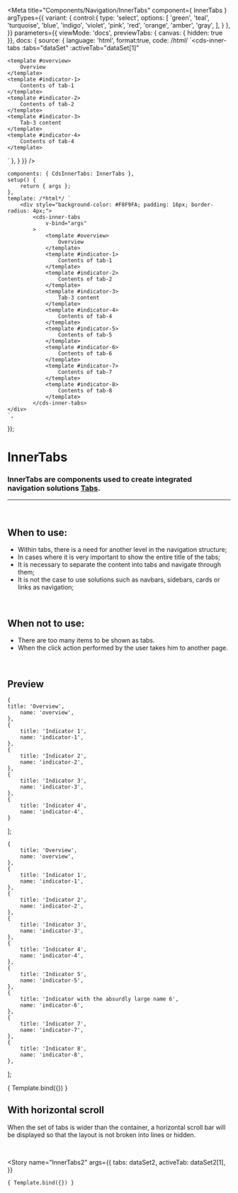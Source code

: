 
<Meta
	title="Components/Navigation/InnerTabs"
	component={ InnerTabs }
	argTypes={{
		variant: {
			control:{
				type: 'select',
				options: [
					'green',
					'teal',
					'turquoise',
					'blue',
					'indigo',
					'violet',
					'pink',
					'red',
					'orange',
					'amber',
					'gray',
				],
			}
		},
	}}
	parameters={{
		viewMode: 'docs',
		previewTabs: { canvas: { hidden: true }},
		docs: {
			source: {
				language: 'html',
				format:true,
				code: /*html*/ 
`<cds-inner-tabs
	:tabs="dataSet"
	:activeTab="dataSet[1]"
>
	<template #overview>
		Overview
	</template>
	<template #indicator-1>
		Contents of tab-1
	</template>
	<template #indicator-2>
		Contents of tab-2
	</template>
	<template #indicator-3>
		Tab-3 content
	</template>
	<template #indicator-4>
		Contents of tab-4
	</template>
</cds-inner-tabs>`
			},
		}
	}}
/>

	components: { CdsInnerTabs: InnerTabs },
	setup() {
		return { args };
	},
	template: /*html*/ `
		<div style="background-color: #F8F9FA; padding: 16px; border-radius: 4px;">
			<cds-inner-tabs
				v-bind="args"
			>
				<template #overview>
					Overview
				</template>
				<template #indicator-1>
					Contents of tab-1
				</template>
				<template #indicator-2>
					Contents of tab-2
				</template>
				<template #indicator-3>
					Tab-3 content
				</template>
				<template #indicator-4>
					Contents of tab-4
				</template>
				<template #indicator-5>
					Contents of tab-5
				</template>
				<template #indicator-6>
					Contents of tab-6
				</template>
				<template #indicator-7>
					Contents of tab-7
				</template>
				<template #indicator-8>
					Contents of tab-8
				</template>
			</cds-inner-tabs>
	</div>
	`,
});

# InnerTabs

### InnerTabs are components used to create integrated navigation solutions <a href="https://rds-design-system.netlify.app/?path=/docs/componentes-navega%C3%A7%C3%A3o-tabs--tabs ">Tabs</a>.
---
<br />

## When to use:
- Within tabs, there is a need for another level in the navigation structure;
- In cases where it is very important to show the entire title of the tabs;
- It is necessary to separate the content into tabs and navigate through them;
- It is not the case to use solutions such as navbars, sidebars, cards or links as navigation;

<br />

## When not to use:
- There are too many items to be shown as tabs.
- When the click action performed by the user takes him to another page.

<br />

## Preview

	{
	title: 'Overview',
		name: 'overview',
	},
	{
		title: 'Indicator 1',
		name: 'indicator-1',
	},
	{
		title: 'Indicator 2',
		name: 'indicator-2',
	},
	{
		title: 'Indicator 3',
		name: 'indicator-3',
	},
	{
		title: 'Indicator 4',
		name: 'indicator-4',
	}
];

	{
		title: 'Overview',
		name: 'overview',
	},
	{
		title: 'Indicator 1',
		name: 'indicator-1',
	},
	{
		title: 'Indicator 2',
		name: 'indicator-2',
	},
	{
		title: 'Indicator 3',
		name: 'indicator-3',
	},
	{
		title: 'Indicator 4',
		name: 'indicator-4',
	},
	{
		title: 'Indicator 5',
		name: 'indicator-5',
	},
	{
		title: 'Indicator with the absurdly large name 6',
		name: 'indicator-6',
	},
	{
		title: 'Indicator 7',
		name: 'indicator-7',
	},
	{
		title: 'Indicator 8',
		name: 'indicator-8',
	},
];

<Canvas>
	<Story
		name="InnerTabs"
		args={{
			tabs: dataSet,
			activeTab: dataSet[1],
		}}
	>
		{ Template.bind({}) }
	</Story>
</Canvas>

<ArgsTable story="InnerTabs" />

## __With horizontal scroll__

When the set of tabs is wider than the container, a horizontal scroll bar will be displayed so that the layout is not broken into lines or hidden.

<br />

<Story
	name="InnerTabs2"
	args={{
		tabs: dataSet2,
		activeTab: dataSet2[1],
	}}
>
	{ Template.bind({}) }
</Story>
